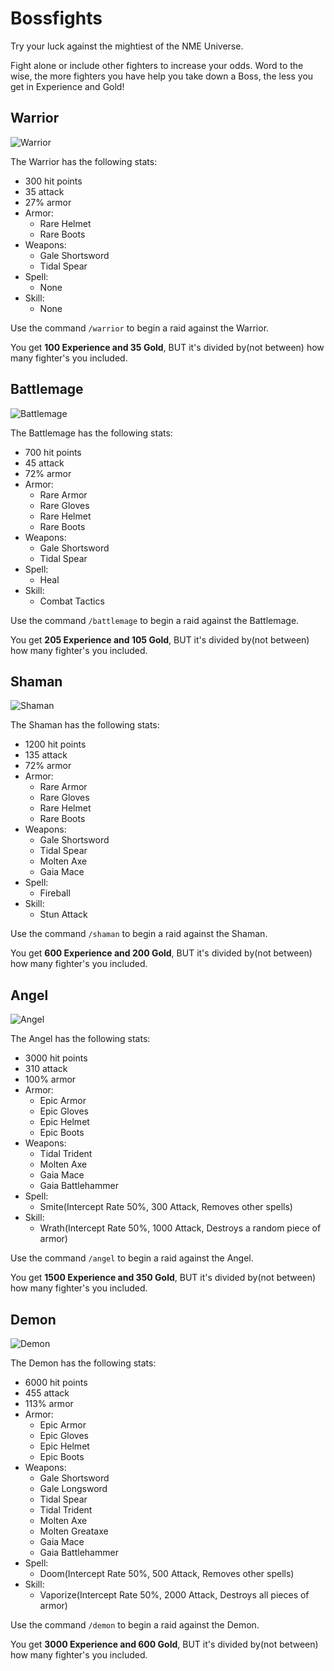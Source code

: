 
# Bossfights

Try your luck against the mightiest of the NME Universe.

Fight alone or include other fighters to increase your odds. Word to the wise, the more fighters you have help you take down a Boss, the less you get in Experience and Gold!

## Warrior

<Image
  src="/images/bosses/warrior.png"
  alt="Warrior"
  width={350}
  height={350}
/>

The Warrior has the following stats:

- 300 hit points
- 35 attack
- 27% armor
- Armor:
  - Rare Helmet
  - Rare Boots
- Weapons:
  - Gale Shortsword
  - Tidal Spear
- Spell:
  - None
- Skill:
  - None

Use the command `/warrior` to begin a raid against the Warrior.

You get **100 Experience and 35 Gold**, BUT it's divided by(not between) how many fighter's you included.

## Battlemage

<Image
  src="/images/bosses/battlemage.png"
  alt="Battlemage"
  width={350}
  height={350}
/>

The Battlemage has the following stats:

- 700 hit points
- 45 attack
- 72% armor
- Armor:
  - Rare Armor
  - Rare Gloves
  - Rare Helmet
  - Rare Boots
- Weapons:
  - Gale Shortsword
  - Tidal Spear
- Spell:
  - Heal
- Skill:
  - Combat Tactics

Use the command `/battlemage` to begin a raid against the Battlemage.

You get **205 Experience and 105 Gold**, BUT it's divided by(not between) how many fighter's you included.

## Shaman

<Image src="/images/bosses/shaman.png" alt="Shaman" width={350} height={350} />

The Shaman has the following stats:

- 1200 hit points
- 135 attack
- 72% armor
- Armor:
  - Rare Armor
  - Rare Gloves
  - Rare Helmet
  - Rare Boots
- Weapons:
  - Gale Shortsword
  - Tidal Spear
  - Molten Axe
  - Gaia Mace
- Spell:
  - Fireball
- Skill:
  - Stun Attack

Use the command `/shaman` to begin a raid against the Shaman.

You get **600 Experience and 200 Gold**, BUT it's divided by(not between) how many fighter's you included.

## Angel

<Image src="/images/bosses/angel.png" alt="Angel" width={350} height={350} />

The Angel has the following stats:

- 3000 hit points
- 310 attack
- 100% armor
- Armor:
  - Epic Armor
  - Epic Gloves
  - Epic Helmet
  - Epic Boots
- Weapons:
  - Tidal Trident
  - Molten Axe
  - Gaia Mace
  - Gaia Battlehammer
- Spell:
  - Smite(Intercept Rate 50%, 300 Attack, Removes other spells)
- Skill:
  - Wrath(Intercept Rate 50%, 1000 Attack, Destroys a random piece of armor)

Use the command `/angel` to begin a raid against the Angel.

You get **1500 Experience and 350 Gold**, BUT it's divided by(not between) how many fighter's you included.

## Demon

<Image src="/images/bosses/demon.png" alt="Demon" width={350} height={350} />

The Demon has the following stats:

- 6000 hit points
- 455 attack
- 113% armor
- Armor:
  - Epic Armor
  - Epic Gloves
  - Epic Helmet
  - Epic Boots
- Weapons:
  - Gale Shortsword
  - Gale Longsword
  - Tidal Spear
  - Tidal Trident
  - Molten Axe
  - Molten Greataxe
  - Gaia Mace
  - Gaia Battlehammer
- Spell:
  - Doom(Intercept Rate 50%, 500 Attack, Removes other spells)
- Skill:
  - Vaporize(Intercept Rate 50%, 2000 Attack, Destroys all pieces of armor)

Use the command `/demon` to begin a raid against the Demon.

You get **3000 Experience and 600 Gold**, BUT it's divided by(not between) how many fighter's you included.
